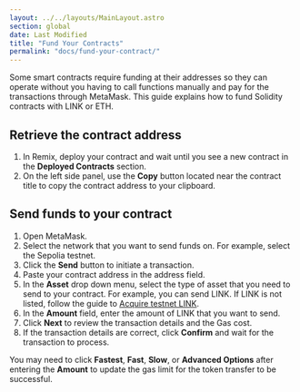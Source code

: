 ```yaml
---
layout: ../../layouts/MainLayout.astro
section: global
date: Last Modified
title: "Fund Your Contracts"
permalink: "docs/fund-your-contract/"
---
```



Some smart contracts require funding at their addresses so they can operate without you having to call functions manually and pay for the transactions through MetaMask. This guide explains how to fund Solidity contracts with LINK or ETH.

## Retrieve the contract address

1. In Remix, deploy your contract and wait until you see a new contract in the **Deployed Contracts** section.
1. On the left side panel, use the **Copy** button located near the contract title to copy the contract address to your clipboard.

<ClickToZoom src="/files/25d2c8e-Screen_Shot_2020-09-08_at_7.15.50_AM.png" />

## Send funds to your contract

1. Open MetaMask.
1. Select the network that you want to send funds on. For example, select the Sepolia testnet.
1. Click the **Send** button to initiate a transaction.
1. Paste your contract address in the address field.
1. In the **Asset** drop down menu, select the type of asset that you need to send to your contract. For example, you can send LINK. If LINK is not listed, follow the guide to [Acquire testnet LINK](/resources/acquire-link/).
1. In the **Amount** field, enter the amount of LINK that you want to send.
1. Click **Next** to review the transaction details and the Gas cost.
1. If the transaction details are correct, click **Confirm** and wait for the transaction to process.

<ClickToZoom src="/files/867073d-metamask.png" />

<Aside type="caution" title="Transaction fee didn't update?">

You may need to click **Fastest**, **Fast**, **Slow**, or **Advanced Options** after entering the **Amount** to update the gas limit for the token transfer to be successful.

</Aside>
